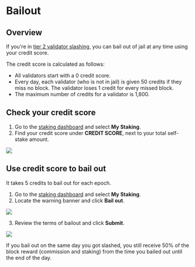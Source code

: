 
# Bailout

## Overview

If you're in [tier 2 validator slashing](slashing#tier-2), you can bail out
of jail at any time using your credit score.

The credit score is calculated as follows:
* All validators start with a 0 credit score.
* Every day, each validator (who is not in jail) is given 50 credits
if they miss no block. The validator loses 1 credit for every missed block.
* The maximum number of credits for a validator is 1,800.

## Check your credit score

1. Go to the [staking dashboard](https://saigon-staking.roninchain.com/)
and select **My Staking**. 
2. Find your credit score under **CREDIT SCORE**, next to your total
self-stake amount.

<img src={creditScore} width={1280} />

## Use credit score to bail out

It takes 5 credits to bail out for each epoch.

1. Go to the [staking dashboard](https://saigon-staking.roninchain.com/)
and select **My Staking**.
2. Locate the warning banner and click **Bail out**.

<img src={stepOne} width={1224} />

3. Review the terms of bailout and click **Submit**.

<img src={stepTwo} width={361} />

If you bail out on the same day you got slashed, you still receive 50%
of the block reward (commission and staking) from the time you bailed
out until the end of the day.
